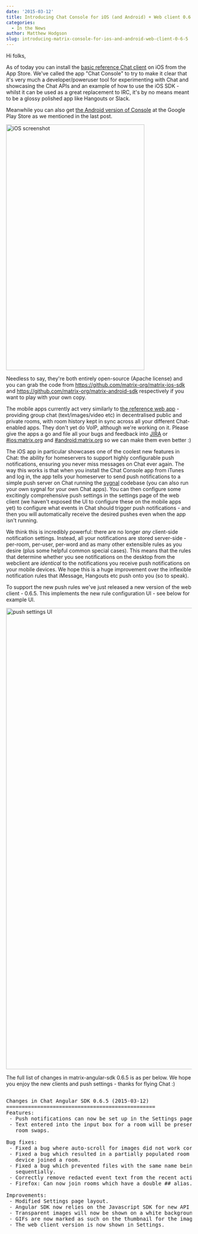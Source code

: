 ```yaml
---
date: '2015-03-12'
title: Introducing Chat Console for iOS (and Android) + Web client 0.6.5
categories:
  - In the News
author: Matthew Hodgson
slug: introducing-matrix-console-for-ios-and-android-web-client-0-6-5
---
```


Hi folks,

As of today you can install the <a href="https://itunes.apple.com/gb/app/matrix-console/id970074271">basic reference Chat client</a> on iOS from the App Store.  We've called the app "Chat Console" to try to make it clear that it's very much a developer/poweruser tool for experimenting with Chat and showcasing the Chat APIs and an example of how to use the iOS SDK - whilst it can be used as a great replacement to IRC, it's by no means meant to be a glossy polished app like Hangouts or Slack.

Meanwhile you can also get <a href="https://play.google.com/store/apps/details?id=org.matrix.androidsdk.alpha">the Android version of Console</a> at the Google Play Store as we mentioned in the last post.

<p>
<a href="https://itunes.apple.com/gb/app/matrix-console/id970074271"><img src="http://matrix.org/img/screenie.jpg" width="375" height="667" alt="iOS screenshot" class="aligncenter" /></a>
</p>

Needless to say, they're both entirely open-source (Apache license) and you can grab the code from <a href="https://github.com/matrix-org/matrix-ios-sdk">https://github.com/matrix-org/matrix-ios-sdk</a> and <a href="https://github.com/matrix-org/matrix-android-sdk">https://github.com/matrix-org/matrix-android-sdk</a> respectively if you want to play with your own copy.

The mobile apps currently act very similarly to <a href="http://matrix.org/beta">the reference web app</a> - providing group chat (text/images/video etc) in decentralised public and private rooms, with room history kept in sync across all your different Chat-enabled apps.  They don't yet do VoIP, although we're working on it.  Please give the apps a go and file all your bugs and feedback into <a href="http://matrix.org/jira">JIRA</a> or <a href="/beta/#/room/#ios:matrix.org">#ios:matrix.org</a> and <a href="/beta/#/room/#android:matrix.org">#android:matrix.org</a> so we can make them even better :)

The iOS app in particular showcases one of the coolest new features in Chat: the ability for homeservers to support highly configurable push notifications, ensuring you never miss messages on Chat ever again.  The way this works is that when you install the Chat Console app from iTunes and log in, the app tells your homeserver to send push notifications to a simple push server on Chat running the <a href="http://github.com/matrix-org/sygnal">sygnal</a> codebase (you can also run your own sygnal for your own Chat apps).  You can then configure some excitingly comprehensive push settings in the settings page of the web client (we haven't exposed the UI to configure these on the mobile apps yet) to configure what events in Chat should trigger push notifications - and then you will automatically receive the desired pushes even when the app isn't running.

We think this is incredibly powerful: there are no longer *any* client-side notification settings.  Instead, all your notifications are stored server-side - per-room, per-user, per-word and as many other extensible rules as you desire (plus some helpful common special cases).  This means that the rules that determine whether you see notifications on the desktop from the webclient are *identical* to the notifications you receive push notifications on your mobile devices.  We hope this is a huge improvement over the inflexible notification rules that iMessage, Hangouts etc push onto you (so to speak).

To support the new push rules we've just released a new version of the web client - 0.6.5.  This implements the new rule configuration UI - see below for example UI.

<img src="http://matrix.org/img/push-settings.jpg" width="988" height="1252" alt="push settings UI" class="aligncenter" />

The full list of changes in matrix-angular-sdk 0.6.5 is as per below.  We hope you enjoy the new clients and push settings - thanks for flying Chat :)

<pre>

Changes in Chat Angular SDK 0.6.5 (2015-03-12)
================================================
Features:
 - Push notifications can now be set up in the Settings page.
 - Text entered into the input box for a room will be preserved across
   room swaps.

Bug fixes:
 - Fixed a bug where auto-scroll for images did not work correctly.
 - Fixed a bug which resulted in a partially populated room when another
   device joined a room.
 - Fixed a bug which prevented files with the same name being uploaded
   sequentially.
 - Correctly remove redacted event text from the recent activity list.
 - Firefox: Can now join rooms which have a double ## alias.

Improvements:
 - Modified Settings page layout.
 - Angular SDK now relies on the Javascript SDK for new API features.
 - Transparent images will now be shown on a white background.
 - GIFs are now marked as such on the thumbnail for the image.
 - The web client version is now shown in Settings.
</pre>